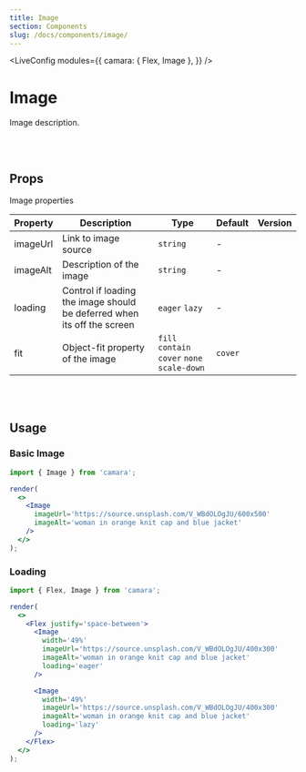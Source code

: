 ```yaml
---
title: Image
section: Components
slug: /docs/components/image/
---
```



<!-- Define `camara` module as `{ Image }` -->

<LiveConfig
  modules={{
    camara: { Flex, Image },
  }}
/>

# Image

Image description.

<br></br>

## Props

Image properties

| Property | Description                                                             | Type                                         | Default | Version |
| -------- | ----------------------------------------------------------------------- | -------------------------------------------- | ------- | ------- |
| imageUrl | Link to image source                                                    | `string`                                     | -       |         |
| imageAlt | Description of the image                                                | `string`                                     | -       |         |
| loading  | Control if loading the image should be deferred when its off the screen | `eager` `lazy`                               | -       |         |
| fit      | Object-fit property of the image                                        | `fill` `contain` `cover` `none` `scale-down` | `cover` |         |

<br></br>

## Usage

### Basic Image

```jsx live noInline
import { Image } from 'camara';

render(
  <>
    <Image
      imageUrl='https://source.unsplash.com/V_WBdOLOgJU/600x500'
      imageAlt='woman in orange knit cap and blue jacket'
    />
  </>
);
```

### Loading

```jsx live noInline
import { Flex, Image } from 'camara';

render(
  <>
    <Flex justify='space-between'>
      <Image
        width='49%'
        imageUrl='https://source.unsplash.com/V_WBdOLOgJU/400x300'
        imageAlt='woman in orange knit cap and blue jacket'
        loading='eager'
      />

      <Image
        width='49%'
        imageUrl='https://source.unsplash.com/V_WBdOLOgJU/400x300'
        imageAlt='woman in orange knit cap and blue jacket'
        loading='lazy'
      />
    </Flex>
  </>
);
```
